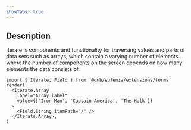 ```yaml
---
showTabs: true
---
```


## Description

Iterate is components and functionality for traversing values and parts of data sets such as arrays, which contain a varying number of elements where the number of components on the screen depends on how many elements the data consists of.

```tsx
import { Iterate, Field } from '@dnb/eufemia/extensions/forms'
render(
  <Iterate.Array
    label="Array label"
    value={['Iron Man', 'Captain America', 'The Hulk']}
  >
    <Field.String itemPath="/" />
  </Iterate.Array>,
)
```

